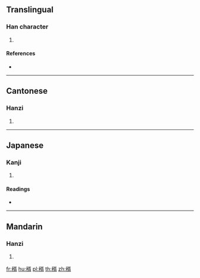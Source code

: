 {{character info/new}}
==Translingual==

===Han character===
{{Han char|rn=115|rad=禾|as=09|sn=14|four=27927|canj=HDNOB}}

# {{defn|Han|sort=禾09}}

====References====
* {{Han ref|kx=0856.230|dkj=25179|dj=1282.050|hdz=42621.060|uh=7A30|ud=31280|bh=E346|bd=58182}}

----

==Cantonese==

===Hanzi===
{{yue-hanzi|jyut=|y=seui1}}

# {{defn|lang=yue|sort=禾09}}

----

==Japanese==

===Kanji===
{{ja-kanji|grade=|rs=禾09}}

# {{defn|lang=ja|sort=禾09}}

====Readings====
* {{ja-readings|on=[[しょ]] (sho)|kun=|nanori=}}

----

==Mandarin==

===Hanzi===
{{cmn-hanzi|pin=[[xū]] ([[xu1]])|wg=hsü<sup>1</sup>}}

# {{defn|lang=cmn|sort=禾09}}

[[fr:稰]]
[[hu:稰]]
[[pl:稰]]
[[th:稰]]
[[zh:稰]]